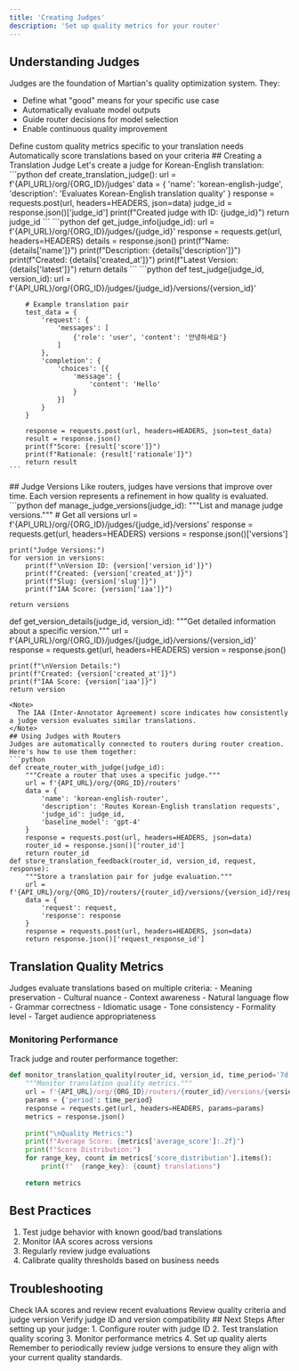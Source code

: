 ```yaml
---
title: 'Creating Judges'
description: 'Set up quality metrics for your router'
---
```

## Understanding Judges
Judges are the foundation of Martian's quality optimization system. They:
- Define what "good" means for your specific use case
- Automatically evaluate model outputs
- Guide router decisions for model selection
- Enable continuous quality improvement
<CardGroup cols={2}>
  <Card title="Quality Definition" icon="scale-balanced">
    Define custom quality metrics specific to your translation needs
  </Card>
  <Card title="Automatic Evaluation" icon="robot">
    Automatically score translations based on your criteria
  </Card>
</CardGroup>
## Creating a Translation Judge
Let's create a judge for Korean-English translation:
<Steps>
  <Step title="Create Basic Judge">
    ```python
    def create_translation_judge():
        url = f'{API_URL}/org/{ORG_ID}/judges'
        data = {
            'name': 'korean-english-judge',
            'description': 'Evaluates Korean-English translation quality'
        }
        response = requests.post(url, headers=HEADERS, json=data)
        judge_id = response.json()['judge_id']
        print(f"Created judge with ID: {judge_id}")
        return judge_id
    ```
  </Step>
  <Step title="Get Judge Details">
    ```python
    def get_judge_info(judge_id):
        url = f'{API_URL}/org/{ORG_ID}/judges/{judge_id}'
        response = requests.get(url, headers=HEADERS)
        details = response.json()
        print(f"Name: {details['name']}")
        print(f"Description: {details['description']}")
        print(f"Created: {details['created_at']}")
        print(f"Latest Version: {details['latest']}")
        return details
    ```
  </Step>
  <Step title="Test Judge">
    ```python
    def test_judge(judge_id, version_id):
        url = f'{API_URL}/org/{ORG_ID}/judges/{judge_id}/versions/{version_id}'
        
        # Example translation pair
        test_data = {
            'request': {
                'messages': [
                    {'role': 'user', 'content': '안녕하세요'}
                ]
            },
            'completion': {
                'choices': [{
                    'message': {
                        'content': 'Hello'
                    }
                }]
            }
        }
        
        response = requests.post(url, headers=HEADERS, json=test_data)
        result = response.json()
        print(f"Score: {result['score']}")
        print(f"Rationale: {result['rationale']}")
        return result
    ```
  </Step>
</Steps>
## Judge Versions
Like routers, judges have versions that improve over time. Each version represents a refinement in how quality is evaluated.
```python
def manage_judge_versions(judge_id):
    """List and manage judge versions."""
    # Get all versions
    url = f'{API_URL}/org/{ORG_ID}/judges/{judge_id}/versions'
    response = requests.get(url, headers=HEADERS)
    versions = response.json()['versions']
    
    print("Judge Versions:")
    for version in versions:
        print(f"\nVersion ID: {version['version_id']}")
        print(f"Created: {version['created_at']}")
        print(f"Slug: {version['slug']}")
        print(f"IAA Score: {version['iaa']}")
        
    return versions
def get_version_details(judge_id, version_id):
    """Get detailed information about a specific version."""
    url = f'{API_URL}/org/{ORG_ID}/judges/{judge_id}/versions/{version_id}'
    response = requests.get(url, headers=HEADERS)
    version = response.json()
    
    print(f"\nVersion Details:")
    print(f"Created: {version['created_at']}")
    print(f"IAA Score: {version['iaa']}")
    return version
```
<Note>
  The IAA (Inter-Annotator Agreement) score indicates how consistently a judge version evaluates similar translations.
</Note>
## Using Judges with Routers
Judges are automatically connected to routers during router creation. Here's how to use them together:
```python
def create_router_with_judge(judge_id):
    """Create a router that uses a specific judge."""
    url = f'{API_URL}/org/{ORG_ID}/routers'
    data = {
        'name': 'korean-english-router',
        'description': 'Routes Korean-English translation requests',
        'judge_id': judge_id,
        'baseline_model': 'gpt-4'
    }
    response = requests.post(url, headers=HEADERS, json=data)
    router_id = response.json()['router_id']
    return router_id
def store_translation_feedback(router_id, version_id, request, response):
    """Store a translation pair for judge evaluation."""
    url = f'{API_URL}/org/{ORG_ID}/routers/{router_id}/versions/{version_id}/response'
    data = {
        'request': request,
        'response': response
    }
    response = requests.post(url, headers=HEADERS, json=data)
    return response.json()['request_response_id']
```
## Translation Quality Metrics
Judges evaluate translations based on multiple criteria:
<AccordionGroup>
  <Accordion title="Accuracy">
    - Meaning preservation
    - Cultural nuance
    - Context awareness
  </Accordion>
  <Accordion title="Fluency">
    - Natural language flow
    - Grammar correctness
    - Idiomatic usage
  </Accordion>
  <Accordion title="Style">
    - Tone consistency
    - Formality level
    - Target audience appropriateness
  </Accordion>
</AccordionGroup>
### Monitoring Performance
Track judge and router performance together:
```python
def monitor_translation_quality(router_id, version_id, time_period='7d'):
    """Monitor translation quality metrics."""
    url = f'{API_URL}/org/{ORG_ID}/routers/{router_id}/versions/{version_id}/metrics'
    params = {'period': time_period}
    response = requests.get(url, headers=HEADERS, params=params)
    metrics = response.json()
    
    print("\nQuality Metrics:")
    print(f"Average Score: {metrics['average_score']:.2f}")
    print(f"Score Distribution:")
    for range_key, count in metrics['score_distribution'].items():
        print(f"  {range_key}: {count} translations")
        
    return metrics
```
## Best Practices
1. Test judge behavior with known good/bad translations
2. Monitor IAA scores across versions
3. Regularly review judge evaluations
4. Calibrate quality thresholds based on business needs
## Troubleshooting
<AccordionGroup>
  <Accordion title="Inconsistent Scores">
    Check IAA scores and review recent evaluations
  </Accordion>
  <Accordion title="Low Quality Scores">
    Review quality criteria and judge version
  </Accordion>
  <Accordion title="Integration Issues">
    Verify judge ID and version compatibility
  </Accordion>
</AccordionGroup>
## Next Steps
After setting up your judge:
1. Configure router with judge ID
2. Test translation quality scoring
3. Monitor performance metrics
4. Set up quality alerts
<Note>
  Remember to periodically review judge versions to ensure they align with your current quality standards.
</Note>